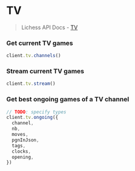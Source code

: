 # TV

> Lichess API Docs - [TV](https://lichess.org/api#tag/TV)

### Get current TV games

```ts
client.tv.channels()
```

### Stream current TV games

```ts
client.tv.stream()
```

### Get best ongoing games of a TV channel

```ts
// TODO: specify types
client.tv.ongoing({
  channel,
  nb,
  moves,
  pgnInJson,
  tags,
  clocks,
  opening,
})
```
